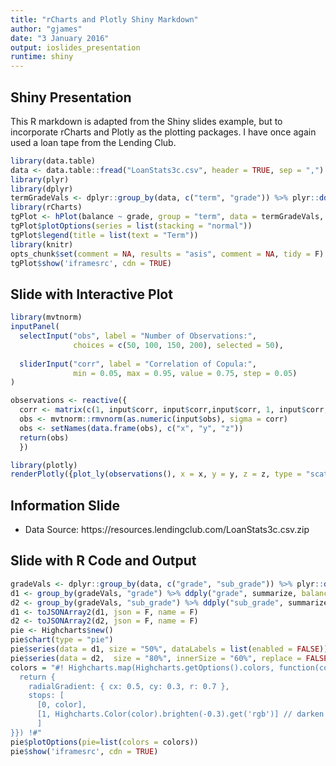 ```yaml
---
title: "rCharts and Plotly Shiny Markdown"
author: "gjames"
date: "3 January 2016"
output: ioslides_presentation
runtime: shiny
---
```


## Shiny Presentation

This R markdown is adapted from the Shiny slides example, but to incorporate rCharts and Plotly as the plotting packages. I have once again used a loan tape from the Lending Club.

```r
library(data.table)
data <- data.table::fread("LoanStats3c.csv", header = TRUE, sep = ",")
library(plyr)
library(dplyr)
termGradeVals <- dplyr::group_by(data, c("term", "grade")) %>% plyr::ddply(c("term", "grade"), summarize, balance=sum(as.numeric(loan_amnt)))
library(rCharts)
tgPlot <- hPlot(balance ~ grade, group = "term", data = termGradeVals, type = "column")
tgPlot$plotOptions(series = list(stacking = "normal"))
tgPlot$legend(title = list(text = "Term"))
library(knitr)
opts_chunk$set(comment = NA, results = "asis", comment = NA, tidy = F)
tgPlot$show('iframesrc', cdn = TRUE)
```

## Slide with Interactive Plot

```r
library(mvtnorm)
inputPanel(
  selectInput("obs", label = "Number of Observations:",
              choices = c(50, 100, 150, 200), selected = 50),
  
  sliderInput("corr", label = "Correlation of Copula:",
              min = 0.05, max = 0.95, value = 0.75, step = 0.05)
)

observations <- reactive({
  corr <- matrix(c(1, input$corr, input$corr,input$corr, 1, input$corr,input$corr, input$corr, 1), ncol = 3)
  obs <- mvtnorm::rmvnorm(as.numeric(input$obs), sigma = corr)
  obs <- setNames(data.frame(obs), c("x", "y", "z"))
  return(obs)
  })

library(plotly)
renderPlotly({plot_ly(observations(), x = x, y = y, z = z, type = "scatter3d", mode = "markers", color = x)})
```

## Information Slide

- Data Source: https://resources.lendingclub.com/LoanStats3c.csv.zip

## Slide with R Code and Output

```r
gradeVals <- dplyr::group_by(data, c("grade", "sub_grade")) %>% plyr::ddply(c("grade", "sub_grade"), summarize, balance=sum(as.numeric(loan_amnt)))
d1 <- group_by(gradeVals, "grade") %>% ddply("grade", summarize, balance = sum(balance))
d2 <- group_by(gradeVals, "sub_grade") %>% ddply("sub_grade", summarize, balance = sum(balance))
d1 <- toJSONArray2(d1, json = F, name = F)
d2 <- toJSONArray2(d2, json = F, name = F)
pie <- Highcharts$new()
pie$chart(type = "pie")
pie$series(data = d1, size = "50%", dataLabels = list(enabled = FALSE))
pie$series(data = d2,  size = "80%", innerSize = "60%", replace = FALSE)
colors = "#! Highcharts.map(Highcharts.getOptions().colors, function(color) {
  return {
    radialGradient: { cx: 0.5, cy: 0.3, r: 0.7 },
    stops: [
      [0, color],
      [1, Highcharts.Color(color).brighten(-0.3).get('rgb')] // darken
      ]
}}) !#"
pie$plotOptions(pie=list(colors = colors))
pie$show('iframesrc', cdn = TRUE)
```


